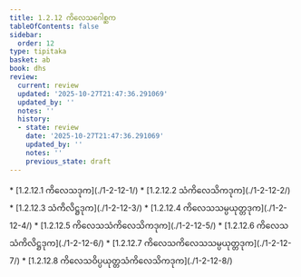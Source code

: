 ```yaml
---
title: 1.2.12 ကိလေသဂေါစ္ဆက
tableOfContents: false
sidebar:
  order: 12
type: tipitaka
basket: ab
book: dhs
review:
  current: review
  updated: '2025-10-27T21:47:36.291069'
  updated_by: ''
  notes: ''
  history:
  - state: review
    date: '2025-10-27T21:47:36.291069'
    updated_by: ''
    notes: ''
    previous_state: draft
---
```



<ReviewStatus review={frontmatter.review} showDetails={true} />

<HypothesisAnnotation frontmatter={frontmatter} />

<DynamicBreadcrumb />



<TableOfContents book="dhs" section="1.2.12">
* [1.2.12.1 ကိလေသဒုက](./1-2-12-1/)
* [1.2.12.2 သံကိလေသိကဒုက](./1-2-12-2/)
* [1.2.12.3 သံကိလိဋ္ဌဒုက](./1-2-12-3/)
* [1.2.12.4 ကိလေသသမ္ပယုတ္တဒုက](./1-2-12-4/)
* [1.2.12.5 ကိလေသသံကိလေသိကဒုက](./1-2-12-5/)
* [1.2.12.6 ကိလေသသံကိလိဋ္ဌဒုက](./1-2-12-6/)
* [1.2.12.7 ကိလေသကိလေသသမ္ပယုတ္တဒုက](./1-2-12-7/)
* [1.2.12.8 ကိလေသဝိပ္ပယုတ္တသံကိလေသိကဒုက](./1-2-12-8/)
</TableOfContents>